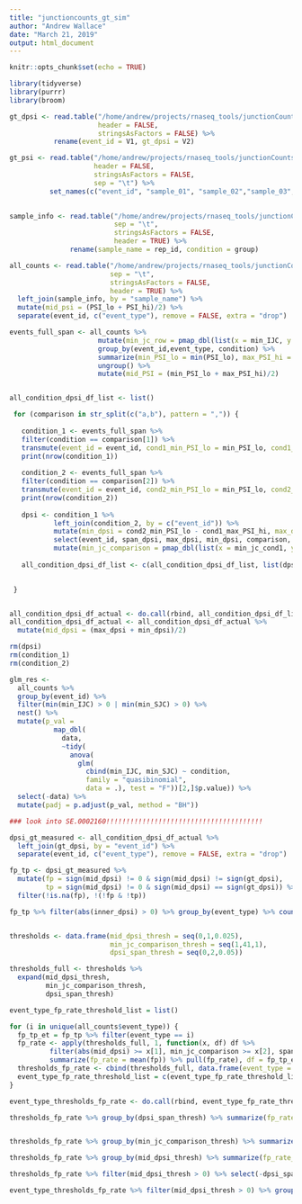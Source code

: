 ```yaml
---
title: "junctioncounts_gt_sim"
author: "Andrew Wallace"
date: "March 21, 2019"
output: html_document
---
```


```r
knitr::opts_chunk$set(echo = TRUE)
```

```r

library(tidyverse)
library(purrr)
library(broom)

```


```r

gt_dpsi <- read.table("/home/andrew/projects/rnaseq_tools/junctionCounts/benchmarks/simulations/zhang_shuffled/dpsi.tsv",
                      header = FALSE,
                      stringsAsFactors = FALSE) %>% 
           rename(event_id = V1, gt_dpsi = V2)

gt_psi <- read.table("/home/andrew/projects/rnaseq_tools/junctionCounts/benchmarks/simulations/zhang_shuffled/psi.tsv",
                     header = FALSE,
                     stringsAsFactors = FALSE,
                     sep = "\t") %>% 
          set_names(c("event_id", "sample_01", "sample_02","sample_03","sample_04","sample_05","sample_06"))
          

sample_info <- read.table("/home/andrew/projects/rnaseq_tools/junctionCounts/benchmarks/simulations/zhang_shuffled/sim_rep_info.txt",
                          sep = "\t",
                          stringsAsFactors = FALSE,
                          header = TRUE) %>%
               rename(sample_name = rep_id, condition = group)

all_counts <- read.table("/home/andrew/projects/rnaseq_tools/junctionCounts/benchmarks/simulations/zhang_shuffled/all_junctioncounts.tsv",
                         sep = "\t",
                         stringsAsFactors = FALSE,
                         header = TRUE) %>% 
  left_join(sample_info, by = "sample_name") %>%
  mutate(mid_psi = (PSI_lo + PSI_hi)/2) %>%
  separate(event_id, c("event_type"), remove = FALSE, extra = "drop")

```


```r


events_full_span <- all_counts %>% 
                      mutate(min_jc_row = pmap_dbl(list(x = min_IJC, y = min_SJC), function(x,y) max(x,y))) %>%
                      group_by(event_id,event_type, condition) %>% 
                      summarize(min_PSI_lo = min(PSI_lo), max_PSI_hi = max(PSI_hi), min_jc_condition = min(min_jc_row)) %>% 
                      ungroup() %>%
                      mutate(mid_PSI = (min_PSI_lo + max_PSI_hi)/2)


all_condition_dpsi_df_list <- list()

 for (comparison in str_split(c("a,b"), pattern = ",")) {
   
   condition_1 <- events_full_span %>% 
   filter(condition == comparison[1]) %>%
   transmute(event_id = event_id, cond1_min_PSI_lo = min_PSI_lo, cond1_max_PSI_hi = max_PSI_hi, min_jc_cond1 = min_jc_condition)
   print(nrow(condition_1))
   
   condition_2 <- events_full_span %>% 
   filter(condition == comparison[2]) %>%
   transmute(event_id = event_id, cond2_min_PSI_lo = min_PSI_lo, cond2_max_PSI_hi = max_PSI_hi, min_jc_cond2 = min_jc_condition)
   print(nrow(condition_2))
   
   dpsi <- condition_1 %>%
           left_join(condition_2, by = c("event_id")) %>%
           mutate(min_dpsi = cond2_min_PSI_lo - cond1_max_PSI_hi, max_dpsi = cond2_max_PSI_hi - cond1_min_PSI_lo, mid_dpsi = (min_dpsi + max_dpsi)/2, span_dpsi = max_dpsi - min_dpsi, comparison = paste0(comparison[1], "_", comparison[2])) %>% 
           select(event_id, span_dpsi, max_dpsi, min_dpsi, comparison, min_jc_cond1, min_jc_cond2) %>%
           mutate(min_jc_comparison = pmap_dbl(list(x = min_jc_cond1, y = min_jc_cond2), function(x,y) min(x,y)), inner_dpsi = pmap_dbl(list(x = min_dpsi, y = max_dpsi), function(x,y) ifelse(sign(x) == sign(y), sign(x)*min(abs(x), abs(y)), 0)))
   
   all_condition_dpsi_df_list <- c(all_condition_dpsi_df_list, list(dpsi))
   

 }


all_condition_dpsi_df_actual <- do.call(rbind, all_condition_dpsi_df_list)
all_condition_dpsi_df_actual <- all_condition_dpsi_df_actual %>%
  mutate(mid_dpsi = (max_dpsi + min_dpsi)/2)

rm(dpsi)
rm(condition_1)
rm(condition_2)


```


```r

glm_res <- 
  all_counts %>% 
  group_by(event_id) %>%
  filter(min(min_IJC) > 0 | min(min_SJC) > 0) %>% 
  nest() %>%
  mutate(p_val = 
           map_dbl(
             data, 
             ~tidy(
               anova(
                 glm(
                   cbind(min_IJC, min_SJC) ~ condition, 
                   family = "quasibinomial", 
                   data = .), test = "F"))[2,]$p.value)) %>% 
  select(-data) %>%
  mutate(padj = p.adjust(p_val, method = "BH"))

```

```r

### look into SE.0002160!!!!!!!!!!!!!!!!!!!!!!!!!!!!!!!!!!!!!!!

dpsi_gt_measured <- all_condition_dpsi_df_actual %>% 
  left_join(gt_dpsi, by = "event_id") %>%
  separate(event_id, c("event_type"), remove = FALSE, extra = "drop")

fp_tp <- dpsi_gt_measured %>%
  mutate(fp = sign(mid_dpsi) != 0 & sign(mid_dpsi) != sign(gt_dpsi),
         tp = sign(mid_dpsi) != 0 & sign(mid_dpsi) == sign(gt_dpsi)) %>%
  filter(!is.na(fp), !(!fp & !tp))
```



```r
fp_tp %>% filter(abs(inner_dpsi) > 0) %>% group_by(event_type) %>% count()


thresholds <- data.frame(mid_dpsi_thresh = seq(0,1,0.025), 
                         min_jc_comparison_thresh = seq(1,41,1), 
                         dpsi_span_thresh = seq(0,2,0.05))

thresholds_full <- thresholds %>% 
  expand(mid_dpsi_thresh, 
         min_jc_comparison_thresh,
         dpsi_span_thresh)

event_type_fp_rate_threshold_list = list()

for (i in unique(all_counts$event_type)) {
  fp_tp_et = fp_tp %>% filter(event_type == i)
  fp_rate <- apply(thresholds_full, 1, function(x, df) df %>% 
          filter(abs(mid_dpsi) >= x[1], min_jc_comparison >= x[2], span_dpsi <= x[3]) %>%
          summarize(fp_rate = mean(fp)) %>% pull(fp_rate), df = fp_tp_et)
  thresholds_fp_rate <- cbind(thresholds_full, data.frame(event_type = i, fp_rate = fp_rate))
  event_type_fp_rate_threshold_list = c(event_type_fp_rate_threshold_list, list(thresholds_fp_rate))
}

event_type_thresholds_fp_rate <- do.call(rbind, event_type_fp_rate_threshold_list)

thresholds_fp_rate %>% group_by(dpsi_span_thresh) %>% summarize(fp_rate_mean = mean(fp_rate, na.rm = TRUE)) %>% ggplot(aes(x = dpsi_span_thresh, y = fp_rate_mean)) + geom_point()


thresholds_fp_rate %>% group_by(min_jc_comparison_thresh) %>% summarize(fp_rate_mean = mean(fp_rate, na.rm = TRUE)) %>% ggplot(aes(x = min_jc_comparison_thresh, y = fp_rate_mean)) + geom_point()

thresholds_fp_rate %>% group_by(mid_dpsi_thresh) %>% summarize(fp_rate_mean = mean(fp_rate, na.rm = TRUE)) %>% ggplot(aes(x = mid_dpsi_thresh, y = fp_rate_mean)) + geom_point()

thresholds_fp_rate %>% filter(mid_dpsi_thresh > 0) %>% select(-dpsi_span_thresh) %>% group_by(mid_dpsi_thresh, min_jc_comparison_thresh) %>% summarize(mean_fp_rate = mean(fp_rate, na.rm = TRUE)) %>% ungroup() %>% ggplot(aes(x = min_jc_comparison_thresh, y = mid_dpsi_thresh, fill = mean_fp_rate, col = mean_fp_rate <= 0.05)) + geom_tile() + scale_fill_viridis_c()

event_type_thresholds_fp_rate %>% filter(mid_dpsi_thresh > 0) %>% group_by(mid_dpsi_thresh, dpsi_span_thresh, event_type) %>% summarize(mean_fp_rate = mean(fp_rate, na.rm = TRUE)) %>% ungroup() %>% ggplot(aes(x = dpsi_span_thresh, y = mid_dpsi_thresh, fill = mean_fp_rate, col = mean_fp_rate <= 0.05)) + geom_tile() + scale_fill_viridis_c() + theme_minimal() + facet_wrap(~event_type)
```






